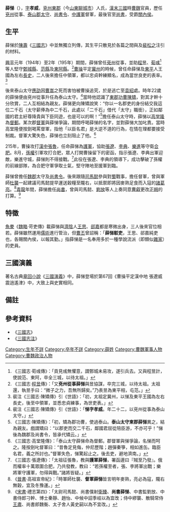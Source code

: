 {{Infobox Biography
| subject_name   = 薛悌
| image_name     = 
| image_size     = 
| image_caption  = 
| date_of_birth  = 生年不詳（約173年至174年間）
| place_of_birth = [[東漢|東漢]]
| date_of_death  = 逝年不詳
| place_of_death = [[曹魏|曹魏]]
| occupation     = 漢末[[三國|三國]]時[[曹魏|曹魏]]官員
}}

'''薛悌'''（{{bd|173年|？<ref>應劭於興平年間（194-195年）逃離徐州（《後漢書·應劭傳》），二十二歲的薛悌接替其泰山太守之職，逆推其生年，既是173至174年間。</ref>|？|}}），[[表字|字]]'''孝威'''，[[兗州|兗州]][[東郡|東郡]]（今[[山東|山東]][[聊城市|聊城市]]）人氏，[[東漢|漢末]][[三國|三國]]時[[曹魏|曹魏]]官員，歷任[[兗州|兗州]]從事、[[泰山郡|泰山郡]][[太守|太守]]、[[尚書令|尚書令]]、[[中護軍|中護軍]]督軍，最後官至[[尚書|尚書]]，受爵[[關內侯|關內侯]]。

==生平==
薛悌於[[陳壽|陳壽]]《[[三國志|三國志]]》中並無獨立列傳，其生平只散見於各篇之間與及[[裴松之|裴松之]]注引的材料。

[[興平|興平]]元年（194年）至2年（195年）期間，薛悌曾任[[兗州|兗州]]從事，並助[[程昱|程昱]]、[[荀彧|荀彧]]<ref>《三國志·荀彧傳》：「貢見彧無懼意，謂鄄城未易攻，遂引兵去。又與程昱計，使說范、東阿，卒全三城，以待太祖。」</ref>等人堅守[[鄄城縣|鄄城縣]]、[[范縣|范縣]]及[[東阿縣|東阿縣]]。<ref>《三國志·[[程昱|程昱]]傳》：「又'''兗州從事薛悌'''與昱協謀，卒完三城，以待太祖。太祖還，執昱手曰：“微子之力，吾無所歸矣。”乃表昱為東平相，屯范。」</ref>[[曹操|曹操]]平定[[冀州|冀州]]的時候，曾任命薛悌及[[東平|東平]]人王國為左右[[長史|長史]]，二人後來擔任中領軍，都以忠貞幹練顯名，成為當世良吏的表率。<ref>裴注《三國志·陳矯傳》引《世語》：「初，太祖定冀州，以悌及東平王國為左右長史，後至中領軍，並悉忠貞練事，為世吏表。」</ref>

後來泰山太守[[應劭|應劭]]因[[曹嵩|曹嵩]]之死而害怕被曹操追究，於是逃亡至[[袁紹|袁紹]]處。時年22歲的薛悌便由兗州從事升任為泰山太守。<ref>裴注《三國志·陳矯傳》引《世語》：「'''悌字孝威'''。年二十二，以兗州從事為泰山太守。」</ref>當時他認識了[[東郡|東郡]][[功曹|功曹]][[陳矯|陳矯]]，對其才幹十分欣賞，二人互相結為親友。薛悌更向陳矯說笑：“你以一名郡吏的身份結交我這位二千石（太守薪俸為中二千石，此處以「二千石」借代「太守」職銜），正如鄰國的君主紆尊降貴與下臣同遊，也是可以的啊！”<ref>《三國志·陳矯傳》：「初，矯為郡功曹，使過泰山。'''泰山太守東郡薛悌'''異之，結為親友。戲謂矯曰：“以郡吏而交二千石，鄰國君屈從陪臣游，不亦可乎！”悌後為魏郡及尚書令，皆承代矯云。」</ref>擔任泰山太守時，薛悌以[[高堂隆|高堂隆]]為[[督郵|督郵]]。某次郡[[督軍|督軍]]與薛悌爭論，期間呼喝薛悌的名字，並對薛悌大加叱責。當時高堂隆便按劍喝罵督軍，指他「以臣名君」是大逆不道的行為，在情在理都要接受制裁。督軍大驚失色，薛悌也立刻阻止了他。<ref>《三國志·高堂隆傳》：「泰山太守薛悌命為督郵。郡督軍與悌爭論，名悌而呵之。隆按劍叱督軍曰：“昔魯定見侮，仲尼歷階；趙彈秦箏，相如進缶。臨臣名君，義之所討也。”督軍失色，悌驚起止之。後去吏，避地濟南。」</ref>

{{see also|合肥之戰}}
215年，曹操攻打[[漢中|漢中]][[張魯|張魯]]，任命薛悌為[[護軍|護軍]]，協助[[張遼|張遼]]、[[李典|李典]]、[[樂進|樂進]]等守衛[[合肥|合肥]]。8月，[[孫權|孫權]]引軍攻打合肥，眾人打開曹操留下的密函，指示張遼、李典出軍迎敵，樂進守城，薛悌則不得接戰。<ref>《三國志·張遼傳》：「太祖征張魯，教與'''護軍薛悌'''，署函邊曰『賊至乃發』。俄而權率十萬眾圍合肥，乃共發教，教曰：“若孫權至者，張、李將軍出戰；樂將軍守護軍，勿得與戰。”諸將皆疑。」</ref>此役在張遼、李典的領導下，成功擊破了孫權的前線部隊，為合肥守軍爭取士氣，堅守陣地至援軍到臨。

薛悌曾擔任[[魏郡|魏郡]]太守及[[尚書令|尚書令]]。後來跟隨[[司馬懿|司馬懿]]參與對[[蜀漢|蜀]]戰事，擔任督軍，曾與軍師[[杜襲|杜襲]]一起建議司馬懿提早運送穀糧至隴右，以抵禦即將因麥熟足食而入寇的[[諸葛亮|諸葛亮]]。<ref>《[[晉書|晉書]]·高祖宣帝紀》：「時軍師杜襲、'''督軍薛悌'''皆言明年麥熟，亮必為寇，隴右無穀，宜及冬豫運。」</ref>[[青龍_(年號)|青龍]]年間，薛悌擔任[[尚書|尚書]]，曾與司馬懿、[[劉放|劉放]]等人上奏同意[[曹叡|曹叡]]更改[[正朔|正朔]]的打算。<ref>《[[宋書|宋書]]·禮志第四》：「太尉司馬懿、尚書僕射[[衛臻|衛臻]]、'''尚書薛悌'''、中書監劉放、中書侍郎刁幹、博士秦靜、趙怡、中候中詔季岐以為宜改；侍中繆襲、散騎常侍[[王肅_(三國)|王肅]]、尚書郎魏衡、太子舍人黃史嗣以為不宜改。」</ref>

==特徵==
[[魚豢|魚豢]]《[[魏略|魏略]]·苛吏傳》載薛悌與[[濟陰|濟陰]]人[[王思_(三國)|王思]]、[[郤嘉|郤嘉]]都是寒微出身，三人後來官位相若。薛悌雖然運用[[儒術|儒術]]進行管治，但[[曹丕|曹丕]]曾詔稱：「'''薛悌駁吏'''，王思、郤嘉純吏也，各賜關內侯，以報其勤。」指薛悌是一名奉用多於一種學說流派（即類似[[雜家|雜家]]）的吏員。

==三國演義==
著名古典[[章回小說|章回小說]]《[[三國演義|三國演義]]》中，薛悌登場於第67回《曹操平定漢中地 張遼威震逍遙津》中，大致上與史實相同。

==備註==
{{reflist}}

==參考資料==
*《[[三國志|三國志]]》
*《[[三國志注|三國志注]]》

[[Category:生年不詳|Category:生年不詳]]
[[Category:卒年不詳|Category:卒年不詳]]
[[Category:薛姓|Category:薛姓]]
[[Category:曹魏軍事人物|Category:曹魏軍事人物]]
[[Category:曹魏政治人物|Category:曹魏政治人物]]
